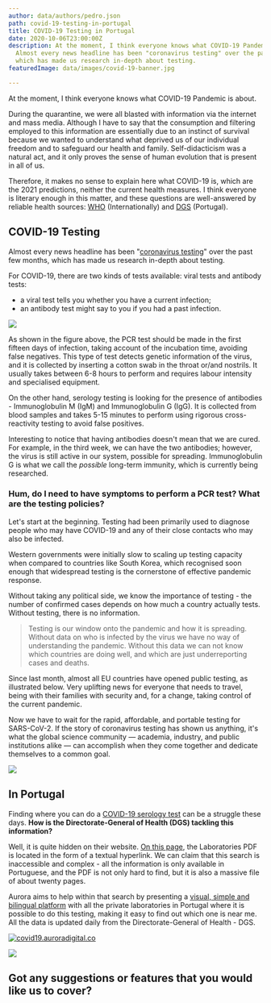 ```yaml
---
author: data/authors/pedro.json
path: covid-19-testing-in-portugal
title: COVID-19 Testing in Portugal
date: 2020-10-06T23:00:00Z
description: At the moment, I think everyone knows what COVID-19 Pandemic is about.
  Almost every news headline has been "coronavirus testing" over the past few months,
  which has made us research in-depth about testing.
featuredImage: data/images/covid-19-banner.jpg

---
```

At the moment, I think everyone knows what COVID-19 Pandemic is about.

During the quarantine, we were all blasted with information via the internet and mass media. Although I have to say that the consumption and filtering employed to this information are essentially due to an instinct of survival because we wanted to understand what deprived us of our individual freedom and to safeguard our health and family. Self-didacticism was a natural act, and it only proves the sense of human evolution that is present in all of us.

Therefore, it makes no sense to explain here what COVID-19 is, which are the 2021 predictions, neither the current health measures. I think everyone is literary enough in this matter, and these questions are well-answered by reliable health sources: [WHO](https://www.who.int/emergencies/diseases/novel-coronavirus-2019) (Internationally) and [DGS](https://covid19.min-saude.pt/) (Portugal).

## COVID-19 Testing

Almost every news headline has been "[coronavirus testing](https://covid19.auroradigital.co/)" over the past few months, which has made us research in-depth about testing.

For COVID-19, there are two kinds of tests available: viral tests and antibody tests:

* a viral test tells you whether you have a current infection;
* an antibody test might say to you if you had a past infection.

![](data/images/types-tests.jpg)

As shown in the figure above, the PCR test should be made in the first fifteen days of infection, taking account of the incubation time, avoiding false negatives. This type of test detects genetic information of the virus, and it is collected by inserting a cotton swab in the throat or/and nostrils. It usually takes between 6-8 hours to perform and requires labour intensity and specialised equipment.

On the other hand, serology testing is looking for the presence of antibodies - Immunoglobulin M (IgM) and Immunoglobulin G (IgG). It is collected from blood samples and takes 5-15 minutes to perform using rigorous cross-reactivity testing to avoid false positives.

Interesting to notice that having antibodies doesn't mean that we are cured. For example, in the third week, we can have the two antibodies; however, the virus is still active in our system, possible for spreading. Immunoglobulin G is what we call the _possible_ long-term immunity, which is currently being researched.

### Hum, do I need to have symptoms to perform a PCR test? What are the testing policies?

Let's start at the beginning. Testing had been primarily used to diagnose people who may have COVID-19 and any of their close contacts who may also be infected.

Western governments were initially slow to scaling up testing capacity when compared to countries like South Korea, which recognised soon enough that widespread testing is the cornerstone of effective pandemic response.

Without taking any political side, we know the importance of testing - the number of confirmed cases depends on how much a country actually tests. Without testing, there is no information.

> Testing is our window onto the pandemic and how it is spreading. Without data on who is infected by the virus we have no way of understanding the pandemic. Without this data we can not know which countries are doing well, and which are just underreporting cases and deaths.

Since last month, almost all EU countries have opened public testing, as illustrated below. Very uplifting news for everyone that needs to travel, being with their families with security and, for a change, taking control of the current pandemic.

Now we have to wait for the rapid, affordable, and portable testing for SARS-CoV-2. If the story of coronavirus testing has shown us anything, it's what the global science community — academia, industry, and public institutions alike — can accomplish when they come together and dedicate themselves to a common goal.

![](data/images/testing-polices.png)

## In Portugal

Finding where you can do a [COVID-19 serology test](https://covid19.auroradigital.co/) can be a struggle these days. **How is the Directorate-General of Health (DGS) tackling this information?**

Well, it is quite hidden on their website. [On this page](https://covid19.min-saude.pt/laboratorios-referenciados/), the Laboratories PDF is located in the form of a textual hyperlink. We can claim that this search is inaccessible and complex - all the information is only available in Portuguese, and the PDF is not only hard to find, but it is also a massive file of about twenty pages.

Aurora aims to help within that search by presenting a [visual, simple and bilingual platform](http://covid19.auroradigital.co) with all the private laboratories in Portugal where it is possible to do this testing, making it easy to find out which one is near me. All the data is updated daily from the Directorate-General of Health - DGS.

[![covid19.auroradigital.co](data/images/covid19-website.png)](https://covid19.auroradigital.co/)

![](data/images/info.png)

## Got any suggestions or features that you would like us to cover?